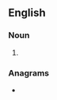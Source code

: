 ==English==

===Noun===
{{head|en|noun plural form}}

# {{plural of|shipmaster|lang=en}}

===Anagrams===
* {{l|en|masterships}}